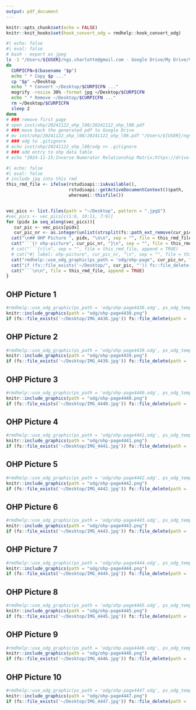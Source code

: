 ```yaml
---
output: pdf_document
---
```


```r
knitr::opts_chunk$set(echo = FALSE)
knitr::knit_hooks$set(hook_convert_odg = rmdhelp::hook_convert_odg)
```

```bash
#| echo: false
#| eval: false
# bash - export as jpeg
ls -1 "/Users/${USER}/ngs.charlotte@gmail.com - Google Drive/My Drive/Vorlesung/LBG/FS2024/OHP-L08"/* | while read p
do
  CURPICFN=$(basename "$p")
  echo " * Copy $p ..."
  cp "$p" ~/Desktop
  echo " * Convert ~/Desktop/$CURPICFN ..."
  mogrify -resize 30% -format jpg ~/Desktop/$CURPICFN
  echo " * Remove ~/Desktop/$CURPICFN ..."
  rm ~/Desktop/$CURPICFN
  sleep 2
done
# ### remove first page
# open inst/ohp/20241122_ohp_l08/20241122_ohp_l08.pdf
# ### move back the generated pdf to Google Drive
# mv inst/ohp/20241122_ohp_l08/20241122_ohp_l08.pdf "/Users/${USER}/ngs.charlotte@gmail.com - Google Drive/My Drive/Vorlesung/LBG/FS2024/OHP-L08"
# ### odg to .gitignore
# echo inst/ohp/20241122_ohp_l08/odg >> .gitignore
# ### add entry to ohp data table
# echo "2024-11-15;Inverse Numerator Relationship Matrix;https://drive.google.com/file/d/1-Qqxd5YSw3klRnCo-hecyIpaibH3-ZRr/view?usp=sharing" >> inst/website/lbgfs2024/ohp/ohp.dat
```

```r
#| echo: false
#| eval: false
# include jpg into this rmd
this_rmd_file <- ifelse(rstudioapi::isAvailable(),
                        rstudioapi::getActiveDocumentContext()$path,
                        whereami::thisfile())


vec_pics <- list.files(path = "~/Desktop", pattern = ".jpg$")
#vec_pics <- vec_pics[c(1:6, 10:11, 7:9)]
for (pidx in seq_along(vec_pics)){
   cur_pic <- vec_pics[pidx]
   cur_pic_nr <- as.integer(unlist(strsplit(fs::path_ext_remove(cur_pic), "_"))[2])
  cat("\n## OHP Picture ", pidx, "\n\n", sep = "", file = this_rmd_file, append = TRUE)
  cat("```{r ohp-picture", cur_pic_nr, "}\n", sep = "", file = this_rmd_file, append = TRUE)
  # cat("```{r}\n", sep = "", file = this_rmd_file, append = TRUE)
  # cat("#| label: ohp-picture", cur_pic_nr, "\n", sep = "", file = this_rmd_file, append = TRUE)
  cat("rmdhelp::use_odg_graphic(ps_path = 'odg/ohp-page", cur_pic_nr, ".odg', ps_odg_template = 'odg_draw_a4_portrait')\n", sep = "", file = this_rmd_file, append = TRUE)
  cat("if (fs::file_exists('~/Desktop/", cur_pic, "')) fs::file_delete(path = '~/Desktop/", cur_pic, "')\n", sep = "", file = this_rmd_file, append = TRUE)
  cat("```\n\n", file = this_rmd_file, append = TRUE)
}
```


## OHP Picture 1

```r
#rmdhelp::use_odg_graphic(ps_path = 'odg/ohp-page4438.odg', ps_odg_template = 'odg_draw_a4_portrait')
knitr::include_graphics(path = "odg/ohp-page4438.png")
if (fs::file_exists('~/Desktop/IMG_4438.jpg')) fs::file_delete(path = '~/Desktop/IMG_4438.jpg')
```


## OHP Picture 2

```r
#rmdhelp::use_odg_graphic(ps_path = 'odg/ohp-page4439.odg', ps_odg_template = 'odg_draw_a4_portrait')
knitr::include_graphics(path = "odg/ohp-page4439.png")
if (fs::file_exists('~/Desktop/IMG_4439.jpg')) fs::file_delete(path = '~/Desktop/IMG_4439.jpg')
```


## OHP Picture 3

```r
#rmdhelp::use_odg_graphic(ps_path = 'odg/ohp-page4440.odg', ps_odg_template = 'odg_draw_a4_portrait')
knitr::include_graphics(path = "odg/ohp-page4440.png")
if (fs::file_exists('~/Desktop/IMG_4440.jpg')) fs::file_delete(path = '~/Desktop/IMG_4440.jpg')
```


## OHP Picture 4

```r
#rmdhelp::use_odg_graphic(ps_path = 'odg/ohp-page4441.odg', ps_odg_template = 'odg_draw_a4_portrait')
knitr::include_graphics(path = "odg/ohp-page4441.png")
if (fs::file_exists('~/Desktop/IMG_4441.jpg')) fs::file_delete(path = '~/Desktop/IMG_4441.jpg')
```


## OHP Picture 5

```r
#rmdhelp::use_odg_graphic(ps_path = 'odg/ohp-page4442.odg', ps_odg_template = 'odg_draw_a4_portrait')
knitr::include_graphics(path = "odg/ohp-page4442.png")
if (fs::file_exists('~/Desktop/IMG_4442.jpg')) fs::file_delete(path = '~/Desktop/IMG_4442.jpg')
```


## OHP Picture 6

```r
#rmdhelp::use_odg_graphic(ps_path = 'odg/ohp-page4443.odg', ps_odg_template = 'odg_draw_a4_portrait')
knitr::include_graphics(path = "odg/ohp-page4443.png")
if (fs::file_exists('~/Desktop/IMG_4443.jpg')) fs::file_delete(path = '~/Desktop/IMG_4443.jpg')
```


## OHP Picture 7

```r
#rmdhelp::use_odg_graphic(ps_path = 'odg/ohp-page4444.odg', ps_odg_template = 'odg_draw_a4_portrait')
knitr::include_graphics(path = "odg/ohp-page4444.png")
if (fs::file_exists('~/Desktop/IMG_4444.jpg')) fs::file_delete(path = '~/Desktop/IMG_4444.jpg')
```


## OHP Picture 8

```r
#rmdhelp::use_odg_graphic(ps_path = 'odg/ohp-page4445.odg', ps_odg_template = 'odg_draw_a4_portrait')
knitr::include_graphics(path = "odg/ohp-page4445.png")
if (fs::file_exists('~/Desktop/IMG_4445.jpg')) fs::file_delete(path = '~/Desktop/IMG_4445.jpg')
```


## OHP Picture 9

```r
#rmdhelp::use_odg_graphic(ps_path = 'odg/ohp-page4446.odg', ps_odg_template = 'odg_draw_a4_portrait')
knitr::include_graphics(path = "odg/ohp-page4446.png")
if (fs::file_exists('~/Desktop/IMG_4446.jpg')) fs::file_delete(path = '~/Desktop/IMG_4446.jpg')
```


## OHP Picture 10

```r
#rmdhelp::use_odg_graphic(ps_path = 'odg/ohp-page4447.odg', ps_odg_template = 'odg_draw_a4_portrait')
knitr::include_graphics(path = "odg/ohp-page4447.png")
if (fs::file_exists('~/Desktop/IMG_4447.jpg')) fs::file_delete(path = '~/Desktop/IMG_4447.jpg')
```
          
